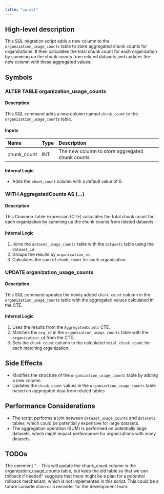 ```yaml
---
title: "up.sql"
---
```


## High-level description
This SQL migration script adds a new column to the `organization_usage_counts` table to store aggregated chunk counts for organizations. It then calculates the total chunk count for each organization by summing up the chunk counts from related datasets and updates the new column with these aggregated values.

## Symbols

### ALTER TABLE organization_usage_counts
#### Description
This SQL command adds a new column named `chunk_count` to the `organization_usage_counts` table.

#### Inputs
| Name | Type | Description |
|:-----|:-----|:------------|
| chunk_count | INT | The new column to store aggregated chunk counts |

#### Internal Logic
- Adds the `chunk_count` column with a default value of 0.

### WITH AggregatedCounts AS (...)
#### Description
This Common Table Expression (CTE) calculates the total chunk count for each organization by summing up the chunk counts from related datasets.

#### Internal Logic
1. Joins the `dataset_usage_counts` table with the `datasets` table using the `dataset_id`.
2. Groups the results by `organization_id`.
3. Calculates the sum of `chunk_count` for each organization.

### UPDATE organization_usage_counts
#### Description
This SQL command updates the newly added `chunk_count` column in the `organization_usage_counts` table with the aggregated values calculated in the CTE.

#### Internal Logic
1. Uses the results from the `AggregatedCounts` CTE.
2. Matches the `org_id` in the `organization_usage_counts` table with the `organization_id` from the CTE.
3. Sets the `chunk_count` column to the calculated `total_chunk_count` for each matching organization.

## Side Effects
- Modifies the structure of the `organization_usage_counts` table by adding a new column.
- Updates the `chunk_count` values in the `organization_usage_counts` table based on aggregated data from related tables.

## Performance Considerations
- The script performs a join between `dataset_usage_counts` and `datasets` tables, which could be potentially expensive for large datasets.
- The aggregation operation (SUM) is performed on potentially large datasets, which might impact performance for organizations with many datasets.

## TODOs
The comment "-- This will update the chunk_count column in the organization_usage_counts table, but keep the old table so that we can rollback if needed" suggests that there might be a plan for a potential rollback mechanism, which is not implemented in this script. This could be a future consideration or a reminder for the development team.